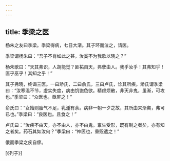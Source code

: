 ```yaml
---
---
---
```

title: 季梁之医
---




杨朱之友曰季梁。季梁得病，七日大渐。其子环而泣之，请医。

季梁谓杨朱曰：“吾子不肖如此之甚，汝奚不为我歌以晓之？”

杨朱歌曰：“天其弗识，人胡能觉？匪祐自天，弗孽由人。我乎汝乎！其弗知乎！医乎巫乎！其知之乎！”

其子弗晓，终谒三医。一曰矫氏，二曰俞氏，三曰卢氏，诊其所疾。矫氏谓季梁曰：“汝寒温不节，虚实失度，病由饥饱色欲。精虑烦散，非天非鬼，虽渐，可攻也。”季梁曰：“众医也。亟屏之！”

俞氏曰：“女始则胎气不足，乳湩有余。病非一朝一夕之故，其所由来渐矣，弗可已也。”季梁曰：“良医也。且食之！”

卢氏曰：“汝疾不由天，亦不由人，亦不由鬼。禀生受形，既有制之者矣，亦有知之者矣。药石其如汝何？”季梁曰：“神医也，重贶遣之！”

俄而季梁之疾自瘳。

[《列子》]